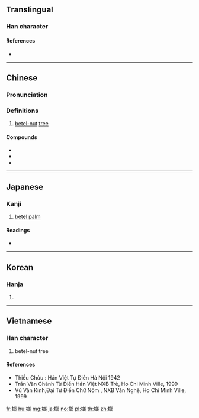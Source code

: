 ==Translingual==

===Han character===
{{Han char|rn=75|rad=木|as=09|sn=13|four=47927|canj=DIIL|ids=⿰木郎}}

====References====
* {{Han ref|kx=0543.040|dkj=15226|dj=0930.350|hdz=21239.030|uh=6994|ud=27028|bh=B77D|bd=46973}}

----

==Chinese==
{{zh-forms}}

===Pronunciation===
{{zh-pron
|m=láng
|c=long4
|mc=y
|oc=y
|ma=
|cat=n
}}

===Definitions===
# [[betel nut|betel-nut]] [[tree]]

====Compounds====
* {{zh-l|檳榔}}
* {{zh-l|榔頭}}
* {{zh-l|檳榔西施|bīnláng xīshī}}

----

==Japanese==

===Kanji===
{{ja-kanji|grade=|rs=木09}}

# [[betel palm]]

====Readings====
* {{ja-readings|on=[[ろう]] (rō)|kun=}}

----

==Korean==

===Hanja===
{{ko-hanja|hangeul=[[랑]], [[낭]]|eumhun=|rv=rang, nang|mr=rang, nang|y=lang, nang}}

# {{defn|lang=ko|sort=木09}}

----

==Vietnamese==

===Han character===
{{vi-readings|rs=木09| hanviet = [[lang]], [[trang]]}}

# betel-nut tree

====References====
* Thiều Chửu : Hán Việt Tự Điển Hà Nội 1942
* Trần Văn Chánh Từ Điển Hán Việt NXB Trẻ, Ho Chi Minh Ville, 1999
* Vũ Văn Kính,Đại Tự Điển Chữ Nôm , NXB Văn Nghệ, Ho Chi Minh Ville, 1999

[[fr:榔]]
[[hu:榔]]
[[mg:榔]]
[[ja:榔]]
[[no:榔]]
[[pl:榔]]
[[th:榔]]
[[zh:榔]]